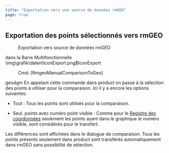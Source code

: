 ```yaml
---
title: "Exportation vers une source de données rmGEO"
page: true
---
```

## Exportation des points s&#233;lectionn&#233;s vers rmGEO
 <Menu>Exportation vers source de données rmGEO</Menu>  dans la Barre Multifonctionnelle<Image>\img\grafik\daten\IconExport.png$IconExport</Image>
 <Menu> Cmd: [RmgeoManualComparisonToGeo] </Menu> 

 <Placeholder>geodgm</Placeholder> 
En appelant cette commande dans  <Placeholder>product</Placeholder> on passe &#224; la s&#233;lection des points &#224; utiliser pour la comparaison.
Ici il y a encore les options suivantes:

- <Bold> Tout </Bold> : Tous les points sont utilis&#233;s pour la comparaison.

- <Bold> Seul. points avec num&#233;ro point visible </Bold> : Comme pour le 
[Registre des coordonn&#233;es](../daten/rmgeo-koordinatenverzeichnis)
 seulement les points ayant dans le graphique le num&#233;ro visible, sont consid&#233;r&#233;s pour le transfert.




Les diff&#233;rences sont affich&#233;es dans le dialogue de comparaison.
Tous les points pr&#233;sents seulement dans  <Placeholder>product</Placeholder>  sont transf&#233;r&#233;s automatiquement dans rmGEO sans possibilit&#233; de s&#233;lection.